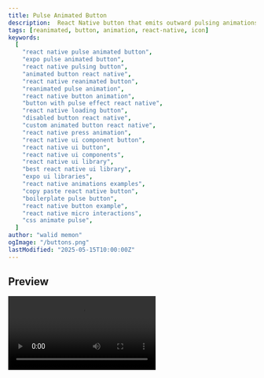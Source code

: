 ```yaml
---
title: Pulse Animated Button
description:  React Native button that emits outward pulsing animations while idle. Background color interpolates on press. Built with Reanimated.
tags: [reanimated, button, animation, react-native, icon]
keywords:
  [
    "react native pulse animated button",
    "expo pulse animated button",
    "react native pulsing button",
    "animated button react native",
    "react native reanimated button",
    "reanimated pulse animation",
    "react native button animation",
    "button with pulse effect react native",
    "react native loading button",
    "disabled button react native",
    "custom animated button react native",
    "react native press animation",
    "react native ui component button",
    "react native ui button",
    "react native ui components",
    "react native ui library",
    "best react native ui library",
    "expo ui libraries",
    "react native animations examples",
    "copy paste react native button",
    "boilerplate pulse button",
    "react native button example",
    "react native micro interactions",
    "css animate pulse",
  ]
author: "walid memon"
ogImage: "/buttons.png"
lastModified: "2025-05-15T10:00:00Z"
---
```




## Preview

<Video src="https://cdn.jsdelivr.net/gh/waleedcj/EziuiAssets/buttonsScreenmp4.mp4"  aria-label='Buttons' />

## Installation

  ```typescript:PulseAnimatedButton.tsx
import { ReactElement, useEffect } from "react";
import { ActivityIndicator, Pressable, StyleSheet, Text } from "react-native";
import Animated, {
    cancelAnimation,
    Easing,
    interpolate,
    interpolateColor,
    ReduceMotion,
    useAnimatedStyle,
    useSharedValue,
    withDelay,
    withRepeat,
    withSequence,
    withTiming,
} from "react-native-reanimated";

export type PulsingButtonProps = {
    accessibilityHint?: string;
    accessibilityLabel?: string;
    Icon?: ReactElement;
    isDisabled?: boolean;
    isLoading?: boolean;
    onPress: () => void;
    title: string;
    buttonColor: string;
    buttonTouchColor: string;
    textColor: string;
    reduceMotion?: "never" | "always" | "system";
}

export type PulseProps = {
    index: number;
    pulseColor: string
    reduceMotion: string;
    isDisabled?: boolean;
    isLoading?: boolean;

}

const BACKGROUND_TRANSITION_DURATION = 300;
const BORDER_RADIUS = 8;
const HEIGHT = 42;
const NUMBER_OF_PULSES = 2;
const PULSE_TRANSITION_DURATION = 2000;
const PULSE_DELAY = 700;

const Pulse = ({ index, isDisabled, isLoading, pulseColor, reduceMotion }: PulseProps) => {
    const transition = useSharedValue(0);

    const motion =
    reduceMotion === "never"
        ? ReduceMotion.Never
        : reduceMotion === "always"
            ? ReduceMotion.Always
            : ReduceMotion.System;

    useEffect(() => {
        if (isDisabled || isLoading) {
            cancelAnimation(transition);
            transition.value = 0;
            return;
        }

        transition.value = withRepeat(
            withSequence(
                withDelay(
                    PULSE_DELAY * index,
                    withTiming(1, {
                        duration:
                            PULSE_TRANSITION_DURATION +
                            PULSE_DELAY * (NUMBER_OF_PULSES - index - 1),
                        easing: Easing.out(Easing.ease),
                        reduceMotion: motion
                    })
                ),
                withTiming(0, { duration: 0 })
            ),
            -1,
            false,
            () => {},
            motion
        );

        return () => {
            cancelAnimation(transition);
        };
    }, [index, isDisabled, isLoading, transition]);

    const animatedStyle = useAnimatedStyle(() => ({
        opacity: interpolate(transition.value, [0, 1], [0.5, 0]),
        transform: [
            {
                scale: interpolate(transition.value, [0, 1], [1, 1.5]),
            },
        ],
    }));

    return <Animated.View style={[styles.pulse, animatedStyle, {backgroundColor: pulseColor}]} />;
};

export const PulseAnimatedButton = ({
    accessibilityHint,
    accessibilityLabel,
    Icon,
    isDisabled = false,
    isLoading = false,
    onPress,
    title,
    buttonColor,
    buttonTouchColor,
    textColor,
    reduceMotion = "system",
}: PulsingButtonProps) => {
    const backgroundTransition = useSharedValue(0);
    const isActive = useSharedValue(false);

    const motion =
    reduceMotion === "never"
        ? ReduceMotion.Never
        : reduceMotion === "always"
            ? ReduceMotion.Always
            : ReduceMotion.System;

    const animatedContainerStyle = useAnimatedStyle(() => ({
        backgroundColor: interpolateColor(
            backgroundTransition.value,
            [0, 1],
            [buttonColor, buttonTouchColor]
        ),
    }));

    return (
        <Pressable
            accessibilityHint={accessibilityHint}
            accessibilityLabel={accessibilityLabel}
            accessibilityRole="button"
            accessibilityState={{
                busy: isLoading,
                disabled: isDisabled || isLoading,
            }}
            disabled={isDisabled || isLoading}
            
            onPress={onPress}
            onPressIn={() => {
                isActive.value = true;
                backgroundTransition.value = withTiming(
                    1,
                    { duration: BACKGROUND_TRANSITION_DURATION },
                    () => {
                        if (!isActive.value) {
                            backgroundTransition.value = withTiming(0, {
                                duration: BACKGROUND_TRANSITION_DURATION,
                                reduceMotion: motion
                            });
                        }
                    }
                );
            }}
            onPressOut={() => {
                if (backgroundTransition.value === 1) {
                    backgroundTransition.value = withTiming(0, {
                        duration: BACKGROUND_TRANSITION_DURATION,
                        reduceMotion: motion
                    });
                }
                isActive.value = false;
            }}
        >
            {Array.from({ length: NUMBER_OF_PULSES }).map((_, index) => (
                <Pulse
                    key={index}
                    index={index}
                    reduceMotion={reduceMotion}
                    isDisabled={isDisabled}
                    isLoading={isLoading}
                    pulseColor={buttonColor}
                />
            ))}
            <Animated.View
                style={[
                    styles.container,
                    animatedContainerStyle,
                    { opacity: isDisabled ? 0.5 : 1 },
                ]}
            >
                {isLoading ? (
                    <ActivityIndicator
                        color={textColor}
                        size={18}
                    />
                ) : (
                    <>
                        {Icon}
                        <Text numberOfLines={1} style={[styles.title, {color: textColor}]}>
                            {title}
                        </Text>
                    </>
                )}
            </Animated.View>
        </Pressable>
    );
};

const styles = StyleSheet.create({
    container: {
        alignItems: "center",
        borderRadius: BORDER_RADIUS,
        flexDirection: "row",
        gap: 8,
        height: HEIGHT,
        justifyContent: "center",
        paddingHorizontal: 12,
        paddingVertical: 8,
    },
    pulse: {
        // backgroundColor: theme.colors.primary,
        borderRadius: BORDER_RADIUS,
        height: HEIGHT,
        position: "absolute",
        width: "100%",
    },
    title: {
        // color: theme.colors.textInverted,
        flexShrink: 1,
        fontSize: 18,
        fontWeight: "600",
    },
});
```

## Usage


  ```typescript:App.tsx
import React, { useState } from 'react';
import { View, StyleSheet, Alert } from 'react-native';
import { PulseAnimatedButton } from "@/components/ui/Buttons/PulseAnimatedButton";

export default function App() {
  const [isLoading, setIsLoading] = useState(false);

  const handleLoadingPress = () => {
    setIsLoading(true);
    setTimeout(() => {
      setIsLoading(false);
    }, 2500); 
  };

  return (
        <PulseAnimatedButton
        buttonColor={colors.AuxColorTwo}
        textColor={colors.Neutral0}
        buttonTouchColor={colors.AuxColorThree}
        onPress={() => {}}
        title="Pulse Action"
        reduceMotion="never"
    />
  );}
  ```

## Props
| Prop                 | Type                           | Default    | Required | Description                                          |
| -------------------- | ------------------------------ | ---------- | -------- | ---------------------------------------------------- |
| `title`              | `string`                       |            | Yes      | Text label displayed on the button.                  |
| `onPress`            | `() => void`                   |            | Yes      | Function called when the button is pressed.          |
| `Icon`               | `ReactElement`                 |            | No       | Optional icon element displayed left of the title.   |
| `isDisabled`         | `boolean`                      | `false`    | No       | Disables button interaction and styles it.           |
| `isLoading`          | `boolean`                      | `false`    | No       | Shows loading indicator instead of title/icon.       |
| `reduceMotion`       | `'never' \| 'always' \| 'system'` | `'system'` | No       | Controls if animation respects system motion settings. |
| `accessibilityHint`  | `string`                       |            | No       | Accessibility hint for screen readers.               |
| `accessibilityLabel` | `string`                       |            | No       | Main accessibility label for the button.             |